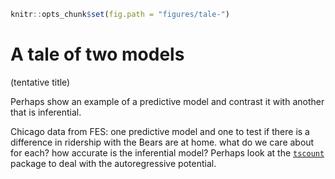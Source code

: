 ```r
knitr::opts_chunk$set(fig.path = "figures/tale-")
```

# A tale of two models  {#two-models}

(tentative title)

Perhaps show an example of a predictive model and contrast it with another that is inferential. 

Chicago data from FES: one predictive model and one to test if there is a difference in ridership with the Bears are at home. what do we care about for each? how accurate is the inferential model? Perhaps look at the [`tscount`](https://www.jstatsoft.org/article/view/v082i05) package to deal with the autoregressive potential.  

